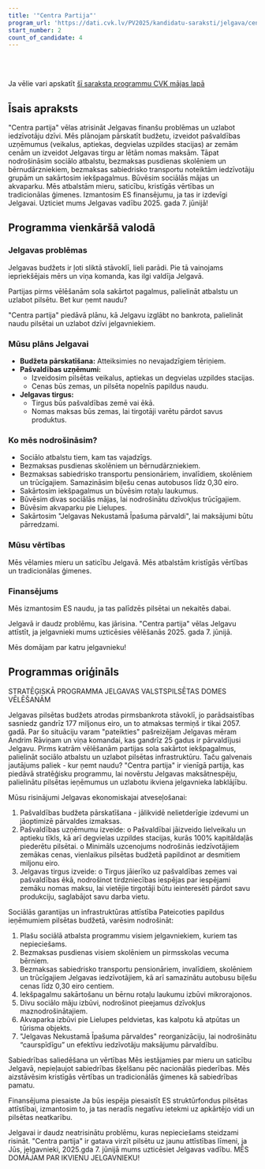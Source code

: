```yaml
---
title: '"Centra Partija"'
program_url: 'https://dati.cvk.lv/PV2025/kandidatu-saraksti/jelgava/centra-partija'
start_number: 2
count_of_candidate: 4
---
```



<Badge text="Budžeta atveseļošana" variant="note" size="small" /> <Badge text="Pašvaldības uzņēmumi" variant="note" size="small" /> <Badge text="Sociālais atbalsts" variant="note" size="small" /> <Badge text="Infrastruktūras attīstība" variant="note" size="small" /> <Badge text="Sabiedrības saliedēšana" variant="note" size="small" />

<br/><br/> 

<Card title='Šis ir mākslīga intelekta ģenerēts apraksts' icon='starlight'>
    Ja vēlie vari apskatīt <a href={frontmatter.program_url} target='_blank'>šī saraksta programmu CVK mājas lapā</a>
    </Card>

## Īsais apraksts

"Centra partija" vēlas atrisināt Jelgavas finanšu problēmas un uzlabot iedzīvotāju dzīvi. Mēs plānojam pārskatīt budžetu, izveidot pašvaldības uzņēmumus (veikalus, aptiekas, degvielas uzpildes stacijas) ar zemām cenām un izveidot Jelgavas tirgu ar lētām nomas maksām. Tāpat nodrošināsim sociālo atbalstu, bezmaksas pusdienas skolēniem un bērnudārzniekiem, bezmaksas sabiedrisko transportu noteiktām iedzīvotāju grupām un sakārtosim iekšpagalmus. Būvēsim sociālās mājas un akvaparku. Mēs atbalstām mieru, saticību, kristīgās vērtības un tradicionālas ģimenes. Izmantosim ES finansējumu, ja tas ir izdevīgi Jelgavai. Uzticiet mums Jelgavas vadību 2025. gada 7. jūnijā!

## Programma vienkāršā valodā

### Jelgavas problēmas

Jelgavas budžets ir ļoti sliktā stāvoklī, lieli parādi. Pie tā vainojams iepriekšējais mērs un viņa komanda, kas ilgi valdīja Jelgavā.

Partijas pirms vēlēšanām sola sakārtot pagalmus, palielināt atbalstu un uzlabot pilsētu. Bet kur ņemt naudu?

"Centra partija" piedāvā plānu, kā Jelgavu izglābt no bankrota, palielināt naudu pilsētai un uzlabot dzīvi jelgavniekiem.

### Mūsu plāns Jelgavai

*   **Budžeta pārskatīšana:** Atteiksimies no nevajadzīgiem tēriņiem.
*   **Pašvaldības uzņēmumi:**
    *   Izveidosim pilsētas veikalus, aptiekas un degvielas uzpildes stacijas.
    *   Cenas būs zemas, un pilsēta nopelnīs papildus naudu.
*   **Jelgavas tirgus:**
    *   Tirgus būs pašvaldības zemē vai ēkā.
    *   Nomas maksas būs zemas, lai tirgotāji varētu pārdot savus produktus.

### Ko mēs nodrošināsim?

*   Sociālo atbalstu tiem, kam tas vajadzīgs.
*   Bezmaksas pusdienas skolēniem un bērnudārzniekiem.
*   Bezmaksas sabiedrisko transportu pensionāriem, invalīdiem, skolēniem un trūcīgajiem. Samazināsim biļešu cenas autobusos līdz 0,30 eiro.
*   Sakārtosim iekšpagalmus un būvēsim rotaļu laukumus.
*   Būvēsim divas sociālās mājas, lai nodrošinātu dzīvokļus trūcīgajiem.
*   Būvēsim akvaparku pie Lielupes.
*   Sakārtosim "Jelgavas Nekustamā Īpašuma pārvaldi", lai maksājumi būtu pārredzami.

### Mūsu vērtības

Mēs vēlamies mieru un saticību Jelgavā. Mēs atbalstām kristīgās vērtības un tradicionālas ģimenes.

### Finansējums

Mēs izmantosim ES naudu, ja tas palīdzēs pilsētai un nekaitēs dabai.

Jelgavā ir daudz problēmu, kas jārisina. "Centra partija" vēlas Jelgavu attīstīt, ja jelgavnieki mums uzticēsies vēlēšanās 2025. gada 7. jūnijā.

Mēs domājam par katru jelgavnieku!

## Programmas oriģināls

STRATĒĢISKĀ PROGRAMMA JELGAVAS VALSTSPILSĒTAS DOMES VĒLĒŠANĀM

Jelgavas pilsētas budžets atrodas pirmsbankrota stāvoklī, jo parādsaistības sasniedz gandrīz 177 miljonus eiro, un to atmaksas termiņš ir tikai 2057. gadā. Par šo situāciju varam "pateikties" pašreizējam Jelgavas mēram Andrim Rāviņam un viņa komandai, kas gandrīz 25 gadus ir pārvaldījusi Jelgavu.
Pirms katrām vēlēšanām partijas sola sakārtot iekšpagalmus, palielināt sociālo atbalstu un uzlabot pilsētas infrastruktūru. Taču galvenais jautājums paliek - kur ņemt naudu?
"Centra partija" ir vienīgā partija, kas piedāvā stratēģisku programmu, lai novērstu Jelgavas maksātnespēju, palielinātu pilsētas ieņēmumus un uzlabotu ikviena jelgavnieka labklājību.

Mūsu risinājumi Jelgavas ekonomiskajai atveseļošanai:
1. Pašvaldības budžeta pārskatīšana - jālikvidē nelietderīgie izdevumi un jāoptimizē pārvaldes izmaksas.
2. Pašvaldības uzņēmumu izveide:
o Pašvaldībai jāizveido lielveikalu un aptieku tīkls, kā arī degvielas uzpildes stacijas, kurās 100% kapitāldaļās piederētu pilsētai.
o Minimāls uzcenojums nodrošinās iedzīvotājiem zemākas cenas, vienlaikus pilsētas budžetā papildinot ar desmitiem miljonu eiro.
3. Jelgavas tirgus izveide:
o Tirgus jāierīko uz pašvaldības zemes vai pašvaldības ēkā, nodrošinot tirdzniecības iespējas par iespējami zemāku nomas maksu, lai vietējie tirgotāji būtu ieinteresēti pārdot savu produkciju, saglabājot savu darba vietu.

Sociālās garantijas un infrastruktūras attīstība
Pateicoties papildus ieņēmumiem pilsētas budžetā, varēsim nodrošināt:
1. Plašu sociālā atbalsta programmu visiem jelgavniekiem, kuriem tas nepieciešams.
2. Bezmaksas pusdienas visiem skolēniem un pirmsskolas vecuma bērniem.
3. Bezmaksas sabiedrisko transportu pensionāriem, invalīdiem, skolēniem un trūcīgajiem Jelgavas iedzīvotājiem, kā arī samazinātu autobusu biļešu cenas līdz 0,30 eiro centiem.
4. Iekšpagalmu sakārtošanu un bērnu rotaļu laukumu izbūvi mikrorajonos.
5. Divu sociālo māju izbūvi, nodrošinot pieejamus dzīvokļus maznodrošinātajiem.
6. Akvaparka izbūvi pie Lielupes peldvietas, kas kalpotu kā atpūtas un tūrisma objekts.
7. "Jelgavas Nekustamā Īpašuma pārvaldes" reorganizāciju, lai nodrošinātu “caurspīdīgu” un efektīvu iedzīvotāju maksājumu pārvaldību.

Sabiedrības saliedēšana un vērtības
Mēs iestājamies par mieru un saticību Jelgavā, nepieļaujot sabiedrības šķelšanu pēc nacionālās piederības. Mēs aizstāvēsim kristīgās vērtības un tradicionālās ģimenes kā sabiedrības pamatu.

Finansējuma piesaiste
Ja būs iespēja piesaistīt ES struktūrfondus pilsētas attīstībai, izmantosim to, ja tas neradīs negatīvu ietekmi uz apkārtējo vidi un pilsētas neatkarību.

Jelgavai ir daudz neatrisinātu problēmu, kuras nepieciešams steidzami risināt. "Centra partija" ir gatava virzīt pilsētu uz jaunu attīstības līmeni, ja Jūs, jelgavnieki, 2025.gda 7. jūnijā mums uzticēsiet Jelgavas vadību.
MĒS DOMĀJAM PAR IKVIENU JELGAVNIEKU!
